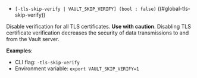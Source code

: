 - `[-tls-skip-verify | VAULT_SKIP_VERIFY] (bool : false)` ((#global-tls-skip-verify))

Disable verification for all TLS certificates. **Use with caution**. Disabling
TLS certificate verification decreases the security of data transmissions to and
from the Vault server.

**Examples**:

- CLI flag: `-tls-skip-verify`
- Environment variable: `export VAULT_SKIP_VERIFY=1`

